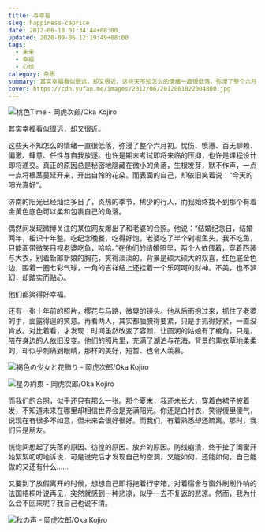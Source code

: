 ```yaml
---
title: 与幸福
slug: happiness-caprice
date: 2012-06-18 01:34:44+08:00
updated: 2020-09-06 12:19:49+08:00
tags:
  - 未来
  - 幸福
  - 心烦
category: 杂思
summary: 其实幸福看似很远，却又很近。这些天不知怎么的情绪一直很低落，弥漫了整个六月初。忧伤、愤懑、百无聊赖、偏激、肆意、任性与自我放逐。
cover: https://cdn.yufan.me/images/2012/06/2012061822004800.jpg
---
```


![桃色Time - 岡虎次郎/Oka Kojiro](https://cdn.yufan.me/images/2012/06/2012061822023600.jpg)

<MusicPlayer id={1908267808} />

其实幸福看似很远，却又很近。

这些天不知怎么的情绪一直很低落，弥漫了整个六月初。忧伤、愤懑、百无聊赖、偏激、肆意、任性与自我放逐。也许是期末考试即将来临的压抑，也许是课程设计即将递交。真正的原因总是秘密地隐藏在微小的角落，生根发芽，默不作声，一点一点将根茎蔓延开来，开出自怜的花朵。而表面的自己，却依旧笑着说：“今天的阳光真好”。

济南的阳光已经灿烂多日了，炎热的季节，稀少的行人，而我始终找不到那个有着金黄色底色可以柔和包裹自己的角落。

偶然间发现微博关注的某位网友爆出了和老婆的合照。他说：“结婚纪念日，结婚两年，相识十年整。吃纪念晚餐，吃得好饱，老婆吃了半个剁椒鱼头，我不吃鱼，只能面带微笑目视老婆吃鱼，哈哈。”在他们的结婚照里，两个人依偎着，穿着西装与大衣，别着新郎新娘的胸花，笑得淡淡的。背景是硕大硕大的双喜，红色底金色边，围着一圈七彩气球，一角的吉祥结上还挂着一个乐呵呵的财神。不美，也不梦幻，却踏实而贴心。

他们都笑得好幸福。

还有一张十年前的照片，樱花与马路，微晃的镜头。他从后面抱过来，抓住了老婆的手，面露得逞的笑意。再看两人，其实都腼腆得要紧，只是手抓得好紧，一直没肯放。对比着看，才发现：时间虽然改变了容颜，让圆润的姑娘有了棱角，只是，陪在身边的人依旧没变。他们的照片里，充满了湖泊与花海，背景的熏衣草地柔柔的，却似乎刺痛到眼睛，那样的美好，短暂、也令人羡慕。

![褐色の少女と花飾り - 岡虎次郎/Oka Kojiro](https://cdn.yufan.me/images/2012/06/2012061822101400.jpg)

![星の約束 - 岡虎次郎/Oka Kojiro](https://cdn.yufan.me/images/2012/06/2012061822102000.jpg)

而我们的合照，似乎还只有那么一张。那个夏末，我还未长大，穿着白裙子披着发，不知道未来在哪里却相信世界会是充满阳光。你还是白衬衣，笑得傻里傻气，说现在有很多不如意，但未来会很好很好。而我们，有着熟悉却还疏离。那时，我们只是朋友。

恍惚间想起了失落的原因、彷徨的原因、放弃的原因。防线崩溃，终于扯了闺蜜开始絮絮叨叨地诉说，可是说完后才发现自己的空洞，又能如何，还能如何，自己能做的又还有什么……

又要到了放假离开的时候，想想自己即将拖着行李箱，对着宿舍与窗外刷刷作响的法国梧桐叶说再见，突然就感到一种悲凉，似乎一去不复返的悲凉。然而，我为什么会不回来呢？我自己也说不清。

![秋の声 - 岡虎次郎/Oka Kojiro](https://cdn.yufan.me/images/2012/06/2012061822064600.jpg)
